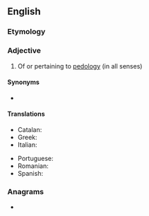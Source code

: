 ==English==

===Etymology===
{{suffix|en|pedology|ical}}

===Adjective===
{{en-adj}}

# Of or pertaining to [[pedology]] (in all senses)

====Synonyms====
* {{l|en|pedologic}}

====Translations====
{{trans-top|pertaining to pedology}}
* Catalan: {{t|ca|pedològic}}
* Greek: {{t+|el|εδαφολογικός|m}}
* Italian: {{t|it|pedologico}}
{{trans-mid}}
* Portuguese: {{t|pt|pedológico}}
* Romanian: {{t+|ro|pedologic}}
* Spanish: {{t|es|pedológico}}
{{trans-bottom}}

===Anagrams===
* {{anagrams|en|a=acdegilloop|logopedical|pico de gallo}}